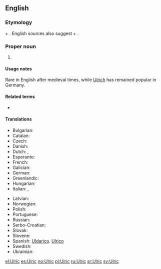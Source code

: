 ==English==

===Etymology===
{{etyl|goh|en}} {{m|goh|uodal||heritage, homestead}} + {{m|goh|rihhi||ruler}}. English sources also suggest {{etyl|ang|en}} {{m|ang|wulf||wolf}} + {{m|ang|ric||ruler}}.

===Proper noun===
{{en-proper noun}}

# {{given name|male|from=Germanic}}

====Usage notes====
Rare in English after medieval times, while [[Ulrich]] has remained popular in Germany.

====Related terms====
* {{l|en|Ulrica}}

====Translations====
{{trans-top|male given name}}
* Bulgarian: {{t|bg|Улрих}}
* Catalan: {{t|ca|Ulric}}
* Czech: {{t+|cs|Oldřich|m}}
* Danish: {{t|da|Ulrik}}
* Dutch: {{t|nl|Oldrik}}, {{t+|nl|Ulrich}}
* Esperanto: {{t|eo|Udalriko }}
* French: {{t|fr|Ulric}}
* Galician: {{t|gl|Ulrico|m}}
* German: {{t+|de|Ulrich}}
* Greenlandic: {{t|kl|Uularik}}
* Hungarian: {{t+|hu|Ulrik}}
* Italian: {{t+|it|Ulderico}}, {{t+|it|Ulrico}}
{{trans-mid}}
* Latvian: {{t|lv|Uldis|m}}
* Norwegian: {{t|no|Ulrik}}
* Polish: {{t+|pl|Ulryk}}
* Portuguese: {{t|pt|Ulrico}}
* Russian: {{t|ru|Ульрих}}
* Serbo-Croatian: {{t|sh|Ulrik}}
* Slovak: {{t|sk|Oldrich}}
* Slovene: {{t|sl|Ulrik}}
* Spanish: [[Uldarico]]. [[Ulrico]]
* Swedish: {{t+|sv|Ulrik}}
* Ukrainian: {{t|uk|Ульріх}}
{{trans-bottom}}

[[el:Ulric]]
[[es:Ulric]]
[[no:Ulric]]
[[pl:Ulric]]
[[ru:Ulric]]
[[sr:Ulric]]
[[sv:Ulric]]
